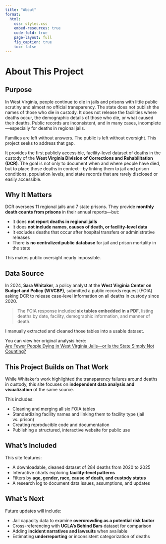 ```yaml
---
title: "About"
format:
  html:
    css: styles.css
    embed-resources: true
    code-fold: true
    page-layout: full
    fig_caption: true
    toc: false
---
```


<div id="page-banner">
  <h1 class="page-title">About This Project</h1>
</div>
<div class="narrow-page">

## Purpose

In West Virginia, people continue to die in jails and prisons with little public scrutiny and almost no official transparency. The state does not publish the names of those who die in custody. It does not release the facilities where deaths occur, the demographic details of those who die, or what caused their deaths. Public records are inconsistent, and in many cases, incomplete—especially for deaths in regional jails.

Families are left without answers. The public is left without oversight. This project seeks to address that gap.

It provides the first publicly accessible, facility-level dataset of deaths in the custody of the **West Virginia Division of Corrections and Rehabilitation (DCR)**. The goal is not only to document when and where people have died, but to place those deaths in context—by linking them to jail and prison conditions, population levels, and state records that are rarely disclosed or easily accessible.

## Why It Matters

DCR oversees 11 regional jails and 7 state prisons. They provide **monthly death counts from prisons** in their annual reports—but:

- It does **not report deaths in regional jails**
- It does **not include names, causes of death, or facility-level data**
- It excludes deaths that occur after hospital transfers or administrative releases
- There is **no centralized public database** for jail and prison mortality in the state

This makes public oversight nearly impossible.

## Data Source

In 2024, **Sara Whitaker**, a policy analyst at the **West Virginia Center on Budget and Policy (WVCBP)**, submitted a public records request (FOIA) asking DCR to release case-level information on all deaths in custody since 2020.

> The FOIA response included **six tables embedded in a PDF**, listing deaths by date, facility, demographic information, and manner of death.

I manually extracted and cleaned those tables into a usable dataset.

You can view her original analysis here:  
[Are Fewer People Dying in West Virginia Jails—or Is the State Simply Not Counting?](https://wvpolicy.org/are-fewer-people-dying-in-west-virginia-jails-or-is-the-state-simply-not-counting)

## This Project Builds on That Work

While Whitaker's work highlighted the transparency failures around deaths in custody, this site focuses on **independent data analysis and visualization** of the same source.

This includes:

- Cleaning and merging all six FOIA tables  
- Standardizing facility names and linking them to facility type (jail vs. prison)  
- Creating reproducible code and documentation  
- Publishing a structured, interactive website for public use  

## What’s Included

This site features:

- A downloadable, cleaned dataset of 284 deaths from 2020 to 2025  
- Interactive charts exploring **facility-level patterns**  
- Filters by **age, gender, race, cause of death, and custody status**  
- A research log to document data issues, assumptions, and updates  

## What's Next

Future updates will include:

- Jail capacity data to examine **overcrowding as a potential risk factor**  
- Cross-referencing with **UCLA’s Behind Bars** dataset for comparison  
- Adding **incident narratives and lawsuits** when available  
- Estimating **underreporting** or inconsistent categorization of deaths

</div>
